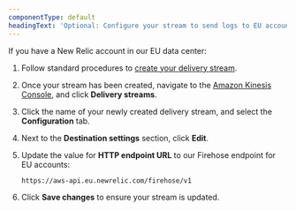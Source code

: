 ```yaml
---
componentType: default
headingText: 'Optional: Configure your stream to send logs to EU accounts'
---
```


If you have a New Relic account in our EU data center:

1. Follow standard procedures to [create your delivery stream](#create-delivery-stream).

2. Once your stream has been created, navigate to the [Amazon Kinesis Console](https://console.aws.amazon.com/kinesis/), and click <DNT>**Delivery streams**</DNT>.

3. Click the name of your newly created delivery stream, and select the <DNT>**Configuration**</DNT> tab.

4. Next to the <DNT>**Destination settings**</DNT> section, click <DNT>**Edit**</DNT>.

5. Update the value for <DNT>**HTTP endpoint URL**</DNT> to our Firehose endpoint for EU accounts:

   ```
   https://aws-api.eu.newrelic.com/firehose/v1
   ```

6. Click <DNT>**Save changes**</DNT> to ensure your stream is updated.
